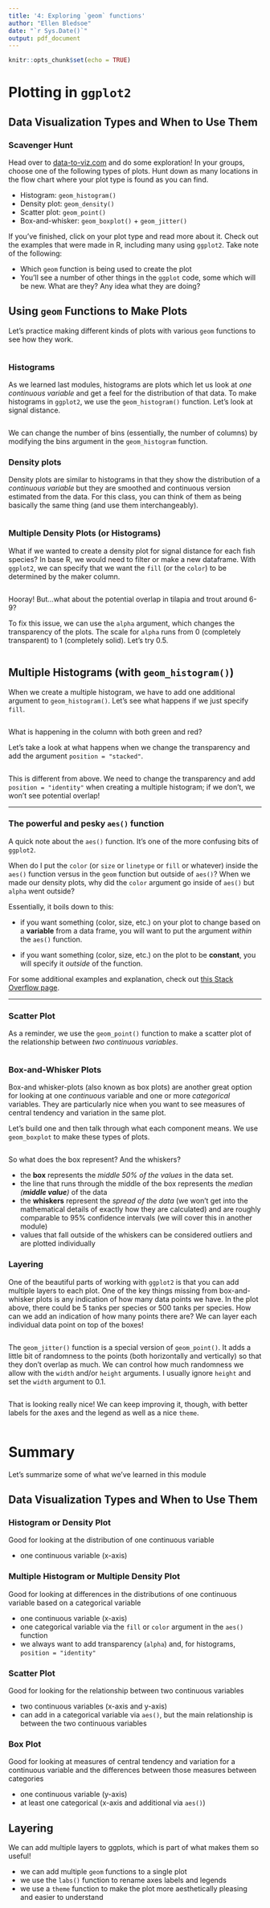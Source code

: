 ```yaml
---
title: '4: Exploring `geom` functions'
author: "Ellen Bledsoe"
date: "`r Sys.Date()`"
output: pdf_document
---
```


```r
knitr::opts_chunk$set(echo = TRUE)
```

# Plotting in `ggplot2`

## Data Visualization Types and When to Use Them

### Scavenger Hunt

Head over to [data-to-viz.com](https://www.data-to-viz.com/) and do some exploration! In your groups, choose one of the following types of plots. Hunt down as many locations in the flow chart where your plot type is found as you can find.

-   Histogram: `geom_histogram()`
-   Density plot: `geom_density()`
-   Scatter plot: `geom_point()`
-   Box-and-whisker: `geom_boxplot()` + `geom_jitter()`

If you've finished, click on your plot type and read more about it. Check out the examples that were made in R, including many using `ggplot2`. Take note of the following:

-   Which `geom` function is being used to create the plot
-   You'll see a number of other things in the `ggplot` code, some which will be new. What are they? Any idea what they are doing?

## Using `geom` Functions to Make Plots

Let's practice making different kinds of plots with various `geom` functions to see how they work.

```r

```

### Histograms

As we learned last modules, histograms are plots which let us look at *one continuous variable* and get a feel for the distribution of that data. To make histograms in `ggplot2`, we use the `geom_histogram()` function. Let's look at signal distance.

```r

```

We can change the number of bins (essentially, the number of columns) by modifying the bins argument in the `geom_histogram` function.

### Density plots

Density plots are similar to histograms in that they show the distribution of a *continuous variable* but they are smoothed and continuous version estimated from the data. For this class, you can think of them as being basically the same thing (and use them interchangeably).

```r

```

### Multiple Density Plots (or Histograms)

What if we wanted to create a density plot for signal distance for each fish species? In base R, we would need to filter or make a new dataframe. With `ggplot2`, we can specify that we want the `fill` (or the `color`) to be determined by the maker column.

```r

```

Hooray! But...what about the potential overlap in tilapia and trout around 6-9?

To fix this issue, we can use the `alpha` argument, which changes the transparency of the plots. The scale for `alpha` runs from 0 (completely transparent) to 1 (completely solid). Let's try 0.5.

```r

```

## Multiple Histograms (with `geom_histogram()`)

When we create a multiple histogram, we have to add one additional argument to `geom_histogram()`. Let's see what happens if we just specify `fill`.

```r

```

What is happening in the column with both green and red?

Let's take a look at what happens when we change the transparency and add the argument `position = "stacked"`.

```r

```

This is different from above. We need to change the transparency and add `position = "identity"` when creating a multiple histogram; if we don't, we won't see potential overlap!

------------------------------------------------------------------------

### The powerful and pesky `aes()` function

A quick note about the `aes()` function. It's one of the more confusing bits of `ggplot2`.

When do I put the `color` (or `size` or `linetype` or `fill` or whatever) inside the `aes()` function versus in the `geom` function but outside of `aes()`? When we made our density plots, why did the `color` argument go inside of `aes()` but `alpha` went outside?

Essentially, it boils down to this:

-   if you want something (color, size, etc.) on your plot to change based on a **variable** from a data frame, you will want to put the argument *within* the `aes()` function.

-   if you want something (color, size, etc.) on the plot to be **constant**, you will specify it *outside* of the function.

For some additional examples and explanation, check out [this Stack Overflow page](https://stackoverflow.com/questions/41863049/when-does-the-argument-go-inside-or-outside-aes).

------------------------------------------------------------------------

### Scatter Plot

As a reminder, we use the `geom_point()` function to make a scatter plot of the relationship between *two continuous variables*.

```r

```

### Box-and-Whisker Plots

Box-and whisker-plots (also known as box plots) are another great option for looking at one *continuous* variable and one or more *categorical* variables. They are particularly nice when you want to see measures of central tendency and variation in the same plot.

Let's build one and then talk through what each component means. We use `geom_boxplot` to make these types of plots.

```r

```

So what does the box represent? And the whiskers?

-   the **box** represents the *middle 50% of the values* in the data set.
-   the line that runs through the middle of the box represents the *median (**middle value**)* of the data
-   the **whiskers** represent the *spread of the data* (we won't get into the mathematical details of exactly how they are calculated) and are roughly comparable to 95% confidence intervals (we will cover this in another module)
-   values that fall outside of the whiskers can be considered outliers and are plotted individually

### Layering

One of the beautiful parts of working with `ggplot2` is that you can add multiple layers to each plot. One of the key things missing from box-and-whisker plots is any indication of how many data points we have. In the plot above, there could be 5 tanks per species or 500 tanks per species. How can we add an indication of how many points there are? We can layer each individual data point on top of the boxes!

```r

```

The `geom_jitter()` function is a special version of `geom_point()`. It adds a little bit of randomness to the points (both horizontally and vertically) so that they don't overlap as much. We can control how much randomness we allow with the `width` and/or `height` arguments. I usually ignore `height` and set the `width` argument to 0.1.

```r

```

That is looking really nice! We can keep improving it, though, with better labels for the axes and the legend as well as a nice `theme`.

```r

```

# Summary

Let's summarize some of what we've learned in this module

## Data Visualization Types and When to Use Them

### Histogram or Density Plot

Good for looking at the distribution of one continuous variable

-   one continuous variable (x-axis)

### Multiple Histogram or Multiple Density Plot

Good for looking at differences in the distributions of one continuous variable based on a categorical variable

-   one continuous variable (x-axis)
-   one categorical variable via the `fill` or `color` argument in the `aes()` function
-   we always want to add transparency (`alpha`) and, for histograms, `position = "identity"`

### Scatter Plot

Good for looking for the relationship between two continuous variables

-   two continuous variables (x-axis and y-axis)
-   can add in a categorical variable via `aes()`, but the main relationship is between the two continuous variables

### Box Plot

Good for looking at measures of central tendency and variation for a continuous variable and the differences between those measures between categories

-   one continuous variable (y-axis)
-   at least one categorical (x-axis and additional via `aes()`)

## Layering

We can add multiple layers to ggplots, which is part of what makes them so useful!

-   we can add multiple `geom` functions to a single plot
-   we use the `labs()` function to rename axes labels and legends
-   we use a `theme` function to make the plot more aesthetically pleasing and easier to understand
